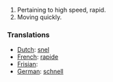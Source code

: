 #Pertaining to high speed, rapid. 
#Moving quickly.

===Translations===
*[[Dutch]]: [[snel]]
*[[French]]: [[rapide]]
*[[Frisian]]: [[]]
*[[German]]: [[schnell]]